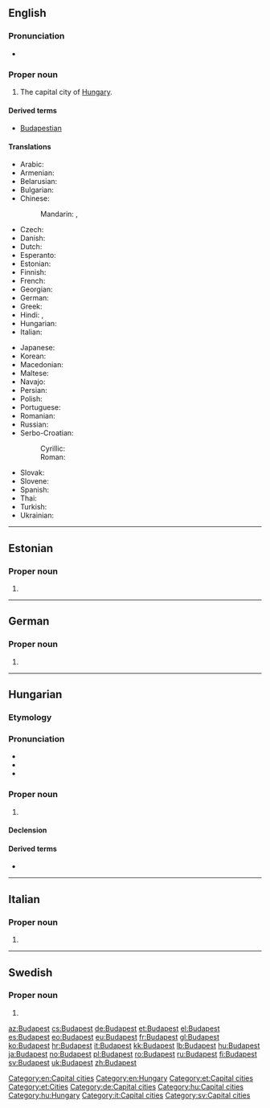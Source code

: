==English==

{{wikipedia}}

===Pronunciation===
* {{IPA|/ˈbuːdəpɛst/|/ˈbʊdəpɛst/|/ˈbjuːdəpɛst/|/ˈbuːdəpɛʃt/}}

===Proper noun===
{{en-proper noun}}

# The capital city of [[Hungary]].

====Derived terms====
* [[Budapestian]]

====Translations====
{{trans-top|the capital city of Hungary}}
* Arabic: {{t-|ar|بودابست|m|tr=budaabist}}
* Armenian: {{t-|hy|Բուդապեշտ|tr=Budapešt}}
* Belarusian: {{t-|be|Будапешт|m|tr=Budapéšt}}
* Bulgarian: {{t-|bg|Будапеща|f|tr=Budapéšta}}
* Chinese:
*: Mandarin: {{t-|cmn|布達佩斯|sc=Hani}}, {{t-|cmn|布达佩斯|tr=Bùdápèisī|sc=Hani}}
* Czech: {{t+|cs|Budapešť|f}}
* Danish: {{t-|da|Budapest}}
* Dutch: {{t+|nl|Boedapest|n}}
* Esperanto: {{t-|eo|Budapeŝto}}
* Estonian: {{t+|et|Budapest}}
* Finnish: {{t+|fi|Budapest}}
* French: {{t+|fr|Budapest|m}}
* Georgian: {{t-|ka|ბუდაპეშტი|tr=budapešti|sc=Geor}}
* German: {{t+|de|Budapest|n}}
* Greek: {{t+|el|Βουδαπέστη|f|tr=Voudapésti}}
* Hindi: {{t-|hi|बुदापैशत|tr=budāpaiśat}}, {{t-|hi|बुडापेस्ट|tr=buḍāpēsṭ}}
* Hungarian: {{t+|hu|Budapest}}
* Italian: {{t+|it|Budapest|f}}
{{trans-mid}}
* Japanese: {{t-|ja|ブダペスト|tr=Budapesuto}}
* Korean: {{t+|ko|부다페스트|tr=Budapeseuteu|sc=Hang}}
* Macedonian: {{t-|mk|Будимпешта|f|tr=Búdimpešta}}
* Maltese: {{t-|mt|Budapest}}
* Navajo: {{tø|nv|Bodobesh}}
* Persian: {{t-|fa|بوداپست|tr=Budāpest}}
* Polish: {{t+|pl|Budapeszt|m}}
* Portuguese: {{t-|pt|Budapeste}}
* Romanian: {{t+|ro|Budapesta|f}}
* Russian: {{t+|ru|Будапешт|m|tr=Budapéšt}}
* Serbo-Croatian:
*: Cyrillic: {{t-|sh|Будимпешта|f}}
*: Roman: {{t-|sh|Budimpešta|f}}
* Slovak: {{t-|sk|Budapešť|f}}
* Slovene: {{t+|sl|Budimpešta|alt=Búdimpešta|f}}
* Spanish: {{t+|es|Budapest|m}}
* Thai: {{t-|th|บูดาเปสต์}}
* Turkish: {{t-|tr|Budapeşte}}
* Ukrainian: {{t-|uk|Будапешт|m|tr=Budapéšt}}
{{trans-bottom}}

[[Category:en:Capital cities]]
[[Category:en:Hungary]]

----

==Estonian==

===Proper noun===
{{head|et|proper noun}}

# {{l/en|Budapest}}

[[Category:et:Capital cities]]
[[Category:et:Cities]]

----

==German==

===Proper noun===
{{de-proper noun}}

# {{l/en|Budapest}}

[[Category:de:Capital cities]]

----

==Hungarian==

===Etymology===
{{hu-compound|Buda|Pest}}

===Pronunciation===
* {{IPA|/ˈbudɒpɛʃt/|lang=hu}}
* {{audio|Hu-Budapest.ogg|Audio}}
* {{hyphenation|Bu|da|pest}}

===Proper noun===
{{hu-proper noun}}

# {{l/en|Budapest}}

====Declension====
{{hu-decl-ek|Budapes|t|et|form=sing}}{{hu-pos-etek|Budapest|j|jei|form=sing}}

====Derived terms====
* {{l|hu|budapesti}}

[[Category:hu:Capital cities]]
[[Category:hu:Hungary]]

----

==Italian==
{{wikipedia|lang=it}}

===Proper noun===
{{it-proper noun|g=f}}

# {{l/en|Budapest}}

[[Category:it:Capital cities]]

----

==Swedish==

===Proper noun===
{{head|sv|proper noun}}

# {{l/en|Budapest}}

[[Category:sv:Capital cities]]

[[az:Budapest]]
[[cs:Budapest]]
[[de:Budapest]]
[[et:Budapest]]
[[el:Budapest]]
[[es:Budapest]]
[[eo:Budapest]]
[[eu:Budapest]]
[[fr:Budapest]]
[[gl:Budapest]]
[[ko:Budapest]]
[[hr:Budapest]]
[[it:Budapest]]
[[kk:Budapest]]
[[lb:Budapest]]
[[hu:Budapest]]
[[ja:Budapest]]
[[no:Budapest]]
[[pl:Budapest]]
[[ro:Budapest]]
[[ru:Budapest]]
[[fi:Budapest]]
[[sv:Budapest]]
[[uk:Budapest]]
[[zh:Budapest]]